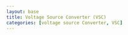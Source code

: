 ```yaml
---
layout: base
title: Voltage Source Converter (VSC)
categories: [voltage source Converter, VSC]
---
```

